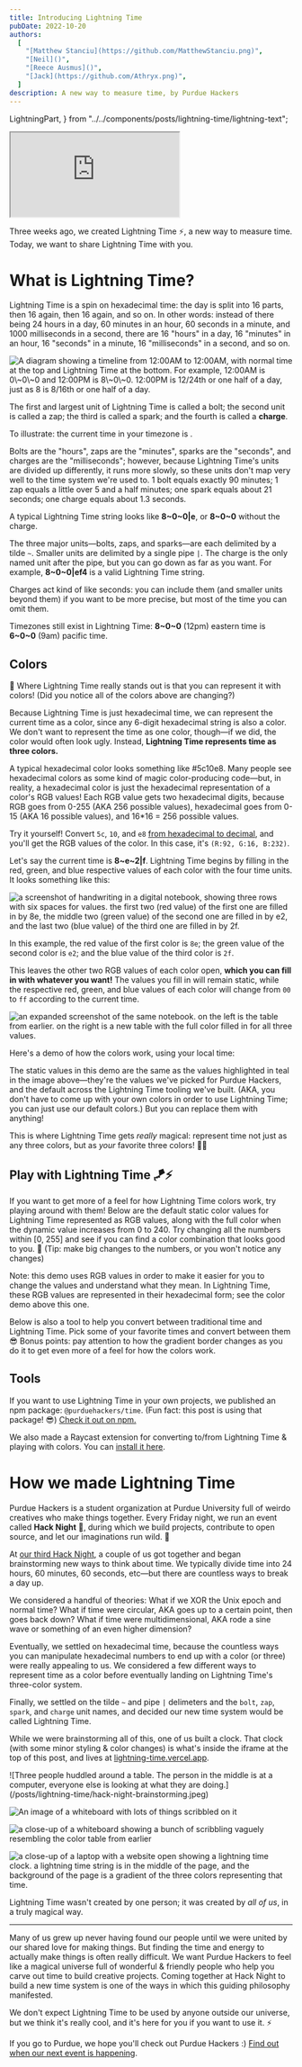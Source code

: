 ```yaml
---
title: Introducing Lightning Time
pubDate: 2022-10-20
authors:
  [
    "[Matthew Stanciu](https://github.com/MatthewStanciu.png)",
    "[Neil]()",
    "[Reece Ausmus]()",
    "[Jack](https://github.com/Athryx.png)",
  ]
description: A new way to measure time, by Purdue Hackers
---
```


  LightningPart,
} from "../../components/posts/lightning-time/lightning-text";

<LightningTimeUpdater />

<div className="w-full">
  <iframe
    src="https://time.purduehackers.com"
    className="w-full aspect-video rounded-lg"
  ></iframe>
</div>

Three weeks ago, we created <span className="lightning-gradient">Lightning Time</span> ⚡️, a new way to measure time.
Today, we want to share Lightning Time with you.

# What is Lightning Time?

Lightning Time is a spin on hexadecimal time: the day is split into 16 parts, then 16 again, then 16 again, and so on. In other words: instead of there being 24 hours in a day, 60 minutes in an hour, 60 seconds in a minute, and 1000 milliseconds in a second, there are 16 "hours" in a day, 16 "minutes" in an hour, 16 "seconds" in a minute, 16 "milliseconds" in a second, and so on.

<img
  src="/posts/lightning-time/timeline-1.jpg"
  alt="A diagram showing a timeline from 12:00AM to 12:00AM, with normal time at the top and Lightning Time at the bottom. For example, 12:00AM is 0\~0\~0 and 12:00PM is 8\~0\~0. 12:00PM is 12/24th or one half of a day, just as 8 is 8/16th or one half of a day."
/>

The first and largest unit of Lightning Time is called a <span className="bolt">bolt</span>; the second unit
is called a <span className="zap">zap</span>; the third is called a <span className="spark">spark</span>; and the fourth is
called a **charge**.

To illustrate: the current time in your timezone is <ColoredLightningString client:only="react" />.

Bolts are the "hours", zaps are the "minutes", sparks are the "seconds", and charges are the "milliseconds"; however, because Lightning Time's units are divided up differently, it runs more slowly, so these units don't map very well to the time system we're used to. 1 bolt equals exactly 90 minutes; 1 zap equals a little over 5 and a half minutes; one spark equals about 21 seconds; one charge equals about 1.3 seconds.

A typical Lightning Time string looks like **8\~0\~0|e**, or **8\~0\~0** without the charge.

The three major units—bolts, zaps, and sparks—are each delimited by a tilde `~`. Smaller units are delimited by a single pipe `|`.
The charge is the only named unit after the pipe, but you can go down as far as you want. For example, **8\~0\~0|ef4** is a
valid Lightning Time string.

Charges act kind of like seconds: you can include them (and smaller units beyond them) if you want to be more precise,
but most of the time you can omit them.

Timezones still exist in Lightning Time: **8\~0\~0** (12pm) eastern time is **6\~0\~0** (9am) pacific time.

## Colors

🌈 Where Lightning Time really stands out is that you can represent it with colors!
(Did you notice all of the colors above are changing?)

Because Lightning Time is just hexadecimal time, we can represent the current time as a color,
since any 6-digit hexadecimal string is also a color. We don't want to represent the time as one color, though—if we did,
the color would often look ugly. Instead, **Lightning Time represents time as three colors.**

A typical hexadecimal color looks something like <span className="font-bold text-[#5c10e8]">#5c10e8</span>.
Many people see hexadecimal colors as some kind of magic color-producing code—but, in reality, a hexadecimal color is just
the hexadecimal representation of a color's RGB values! Each RGB value gets two hexadecimal digits, because RGB goes from
0-255 (AKA 256 possible values), hexadecimal goes from 0-15 (AKA 16 possible values), and 16\*16 = 256 possible values.

Try it yourself! Convert `5c`, `10`, and `e8` [from hexadecimal to decimal](https://www.rapidtables.com/convert/number/hex-to-decimal.html),
and you'll get the RGB values of the color. In this case, it's `(R:92, G:16, B:232)`.

Let's say the current time is **8\~e\~2|f**. Lightning Time begins by filling in the red, green, and blue respective values of
each color with the four time units. It looks something like this:

![a screenshot of handwriting in a digital notebook, showing three rows with six spaces for values. the first two (red value) of the
first one are filled in by 8e, the middle two (green value) of the second one are filled in by e2, and the last two (blue value)
of the third one are filled in by 2f.](/posts/lightning-time/colors-unfilled.jpeg)

In this example, the red value of the first color is `8e`; the green value of the second color is `e2`; and the blue value
of the third color is `2f`.

This leaves the other two RGB values of each color open, **which you can fill in with whatever you want!** The values you
fill in will remain static, while the respective red, green, and blue values of each color will change from `00` to `ff` according
to the current time.

![an expanded screenshot of the same notebook. on the left is the table from earlier. on the right is a new table with the
full color filled in for all three values.](/posts/lightning-time/colors-filled.jpeg)

Here's a demo of how the colors work, using your local time:

<ColorsDemo client:only="react" />

The static values in this demo are the same as the values highlighted in teal in the image above—they're the values
we've picked for Purdue Hackers, and the default across the Lightning Time tooling we've built. (AKA, you don't have to come up
with your own colors in order to use Lightning Time; you can just use our default colors.) But you can replace them with anything!

This is where Lightning Time gets _really_ magical: represent time not just as any three colors, but as _your_ favorite three colors! 🤯✨

## Play with Lightning Time 🪁⚡️

If you want to get more of a feel for how Lightning Time colors work, try playing around with them! Below are the default static color
values for Lightning Time represented as RGB values, along with the full color when the dynamic value increases from 0 to 240. Try changing all the numbers within [0, 255] and see if you can find a color combination
that looks good to you. 🌈 (Tip: make big changes to the numbers, or you won't notice any changes)

<div className="flex flex-col md:flex-row gap-4 font-main mx-auto">
  <ColorToy client:idle part={LightningPart.Bolt} defaultValues={[161, 0]} />
  <ColorToy client:idle part={LightningPart.Zap} defaultValues={[50, 214]} />
  <ColorToy client:idle part={LightningPart.Spark} defaultValues={[246, 133]} />
</div>

Note: this demo uses RGB values in order to make it easier for you to change the values and understand what they mean. In Lightning Time, these RGB values are represented in their hexadecimal form; see the color demo above this one.

Below is also a tool to help you convert between traditional time and Lightning Time. Pick some of your favorite times and convert
between them 😎 Bonus points: pay attention to how the gradient border changes as you do it to get even more of a feel for how
the colors work.

<div className="flex flex-col md:flex-row gap-4 mx-auto">
  <ConvertToLightning client:idle />
  <ConvertFromLightning client:only="react" />
</div>

## Tools

If you want to use Lightning Time in your own projects, we published an npm package: `@purduehackers/time`.
(Fun fact: this post is using that package! 😎) [Check it out on npm.](https://www.npmjs.com/package/@purduehackers/time)

We also made a Raycast extension for converting to/from Lightning Time &
playing with colors. You can [install it here](https://www.raycast.com/MatthewStanciu/lightning-time).

# How we made Lightning Time

Purdue Hackers is a student organization at Purdue University full of weirdo creatives who make things together. Every Friday night,
we run an event called **Hack Night** 🌙, during which we build projects, contribute to open source, and let our imaginations
run wild. 🧠

At [our third Hack Night](https://events.purduehackers.com/hack-night-03), a couple of us got together and began brainstorming
new ways to think about time. We typically divide time into 24 hours, 60 minutes, 60 seconds, etc—but there are countless ways
to break a day up.

We considered a handful of theories: What if we XOR the Unix epoch and normal time? What if time were circular, AKA goes up to
a certain point, then goes back down? What if time were multidimensional, AKA rode a sine wave or something of an even higher dimension?

Eventually, we settled on hexadecimal time, because the countless ways you can manipulate hexadecimal numbers
to end up with a color (<span className="lightning-gradient">or three</span>) were really appealing to us.
We considered a few different ways to represent time as a color before eventually landing on Lightning Time's three-color system.

Finally, we settled on the tilde `~` and pipe `|` delimeters and the `bolt`, `zap`, `spark`, and `charge` unit names,
and decided our new time system would be called Lightning Time.

While we were brainstorming all of this, one of us built a clock. That clock (with some minor styling & color changes) is what's
inside the iframe at the top of this post, and lives at [lightning-time.vercel.app](https://lightning-time.vercel.app).

<div className="grid grid-cols-2 gap-2">
  ![Three people huddled around a table. The person in the middle is at a
  computer, everyone else is looking at what they are
  doing.](/posts/lightning-time/hack-night-brainstorming.jpeg)

![An image of a whiteboard with lots of things scribbled on it](/posts/lightning-time/whiteboard.jpeg)

![a close-up of a whiteboard showing a bunch of scribbling vaguely resembling the color
  table from earlier](/posts/lightning-time/color-system-whiteboard.jpeg)

![a close-up of a laptop with a website open showing a lightning time clock. a lightning time string is in the
  middle of the page, and the background of the page is a gradient of the three colors representing
  that time.](/posts/lightning-time/original-clock.jpeg)

</div>

Lightning Time wasn't created by one person; it was created by _all of us_, in a truly magical way.

---

Many of us grew up never having found our people until we were united by our shared love for making things. But finding the time and
energy to actually make things is often really difficult. We want Purdue Hackers to feel like a
magical universe full of wonderful & friendly people who help you carve out time to build creative projects.
Coming together at Hack Night to build a new time system is one of the ways in which this guiding philosophy
manifested.

We don't expect Lightning Time to be used by anyone outside our universe, but we think it's really cool, and it's here for you
if you want to use it. ⚡️

If you go to Purdue, we hope you'll check out Purdue Hackers :)
[Find out when our next event is happening](https://events.purduehackers.com).

